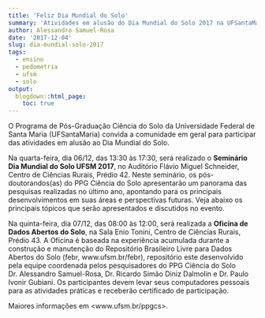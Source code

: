 ```yaml
---
title: 'Feliz Dia Mundial do Solo'
summary: 'Atividades em alusão do Dia Mundial do Solo 2017 na UFSantaMaria'
author: Alessandro Samuel-Rosa
date: '2017-12-04'
slug: dia-mundial-solo-2017
tags:
  - ensino
  - pedometria
  - ufsm
  - solo
output:
  blogdown::html_page:
    toc: true
---
```


O Programa de Pós-Graduação Ciência do Solo da Universidade Federal de Santa Maria (UFSantaMaria) convida a
comunidade em geral para participar das atividades em alusão ao Dia Mundial do Solo.

Na quarta-feira, dia 06/12, das 13:30 às 17:30, será realizado o **Seminário Dia Mundial do Solo UFSM 2017**, 
no Auditório Flávio Miguel Schneider, Centro de Ciências Rurais, Prédio 42. Neste seminário, os 
pós-doutorandos(as) do PPG Ciência do Solo apresentarão um panorama das pesquisas realizadas no último ano,
apontando para os principais desenvolvimentos em suas áreas e perspectivas futuras. Veja abaixo os principais
tópicos que serão apresentados e discutidos no evento.

Na quinta-feira, dia 07/12, das 08:00 às 12:00, será realizada a **Oficina de Dados Abertos do Solo**, na Sala 
Enio Tonini, Centro de Ciências Rurais, Prédio 43. A Oficina é baseada na experiência acumulada durante a 
construção e manutenção do Repositório Brasileiro Livre para Dados Abertos do Solo (febr, www.ufsm.br/febr), 
repositório este desenvolvido pela equipe coordenada pelos pesquisadores do PPG Ciência do Solo Dr. Alessandro 
Samuel-Rosa, Dr. Ricardo Simão Diniz Dalmolin e Dr. Paulo Ivonir Gubiani. Os participantes devem levar seus 
computadores pessoais para as atividades práticas e receberão certificado de participação.

Maiores informações em <www.ufsm.br/ppgcs>.
